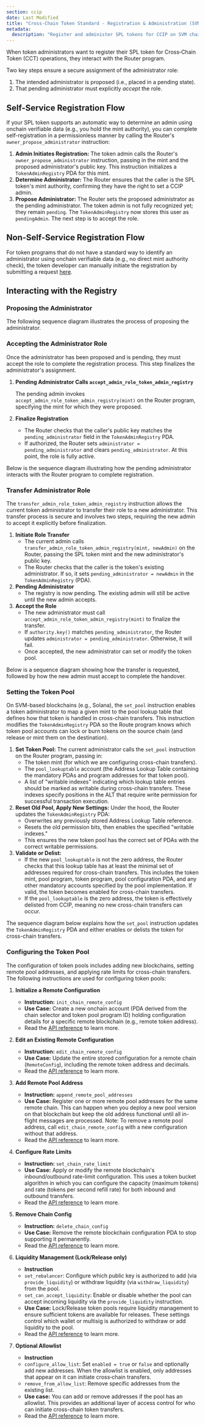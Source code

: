 ```yaml
---
section: ccip
date: Last Modified
title: "Cross-Chain Token Standard - Registration & Administration (SVM)"
metadata:
  description: "Register and administer SPL tokens for CCIP on SVM chains. Learn the two-step process, role transfers, setting token pools, and configuring pool parameters."
---
```



When token administrators want to register their SPL token for Cross‐Chain Token (CCT) operations, they interact with the Router program.

Two key steps ensure a secure assignment of the administrator role:

1. The intended administrator is proposed (i.e., placed in a pending state).
1. That pending administrator must explicitly _accept_ the role.

## Self-Service Registration Flow

If your SPL token supports an automatic way to determine an admin using onchain verifiable data (e.g., you hold the mint authority), you can complete self-registration in a permissionless manner by calling the Router's `owner_propose_administrator` instruction:

1. **Admin Initiates Registration:** The token admin calls the Router's `owner_propose_administrator` instruction, passing in the mint and the proposed administrator's public key. This instruction initializes a `TokenAdminRegistry` PDA for this mint.
1. **Determine Administrator:** The Router ensures that the caller is the SPL token's mint authority, confirming they have the right to set a CCIP admin.
1. **Propose Administrator:** The Router sets the proposed administrator as the pending administrator. The token admin is not fully recognized yet; they remain `pending`. The `TokenAdminRegistry` now stores this user as `pendingAdmin`. The next step is to accept the role.

## Non-Self-Service Registration Flow

For token programs that do not have a standard way to identify an administrator using onchain verifiable data (e.g., no direct mint authority check), the token developer can manually initiate the registration by submitting a request [here](https://chain.link/ccip-contact?v=Tokens:%20Token%20admin%20registration).

## Interacting with the Registry

### Proposing the Administrator

The following sequence diagram illustrates the process of proposing the administrator.

<ClickToZoom
  src="/images/ccip/cct/cct-svm-diagrams/cct-svm-proposing-administrator.png"
  alt="Cross-Chain Token Standard - Proposing Administrator"
/>

### Accepting the Administrator Role

Once the administrator has been proposed and is pending, they must accept the role to complete the registration process. This step finalizes the administrator's assignment.

1. **Pending Administrator Calls `accept_admin_role_token_admin_registry`**

   The pending admin invokes `accept_admin_role_token_admin_registry(mint)` on the Router program, specifying the mint for which they were proposed.

1. **Finalize Registration**
   - The Router checks that the caller's public key matches the `pending_administrator` field in the `TokenAdminRegistry` PDA.
   - If authorized, the Router sets `administrator = pending_administrator` and clears `pending_administrator`. At this point, the role is fully active.

Below is the sequence diagram illustrating how the pending administrator interacts with the Router program to complete registration.

<ClickToZoom
  src="/images/ccip/cct/cct-svm-diagrams/cct-svm-accepting-administrator-role.png"
  alt="Cross-Chain Token Standard - Accepting Administrator Role"
/>

### Transfer Administrator Role

The `transfer_admin_role_token_admin_registry` instruction allows the current token administrator to transfer their role to a new administrator. This transfer process is secure and involves two steps, requiring the new admin to accept it explicitly before finalization.

1. **Initiate Role Transfer**
   - The current admin calls `transfer_admin_role_token_admin_registry(mint, newAdmin)` on the Router, passing the SPL token mint and the new administrator's public key.
   - The Router checks that the caller is the token's existing administrator. If so, it sets `pending_administrator = newAdmin` in the `TokenAdminRegistry` (PDA).
1. **Pending Administrator**
   - The registry is now pending. The existing admin will still be active until the new admin accepts.
1. **Accept the Role**
   - The new administrator must call `accept_admin_role_token_admin_registry(mint)` to finalize the transfer.
   - If `authority.key()` matches `pending_administrator`, the Router updates `administrator = pending_administrator`. Otherwise, it will fail.
   - Once accepted, the new administrator can set or modify the token pool.

Below is a sequence diagram showing how the transfer is requested, followed by how the new admin must accept to complete the handover.

<ClickToZoom
  src="/images/ccip/cct/cct-svm-diagrams/cct-svm-transfer-administrator-role.png"
  alt="Cross-Chain Token Standard - Transfer Administrator Role"
/>

### Setting the Token Pool

On SVM-based blockchains (e.g., Solana), the `set_pool` instruction enables a token administrator to map a given mint to the pool lookup table that defines how that token is handled in cross-chain transfers. This instruction modifies the `TokenAdminRegistry` PDA so the Route program knows which token pool accounts can lock or burn tokens on the source chain (and release or mint them on the destination).

1. **Set Token Pool:** The current administrator calls the `set_pool` instruction on the Router program, passing in:
   - The token mint (for which we are configuring cross-chain transfers).
   - The `pool_lookuptable` account (the Address Lookup Table containing the mandatory PDAs and program addresses for that token pool).
   - A list of "writable indexes" indicating which lookup table entries should be marked as writable during cross-chain transfers. These indexes specify positions in the ALT that require write permission for successful transaction execution.
1. **Reset Old Pool, Apply New Settings:** Under the hood, the Router updates the `TokenAdminRegistry` PDA:
   - Overwrites any previously stored Address Lookup Table reference.
   - Resets the old permission bits, then enables the specified "writable indexes."
   - This ensures the new token pool has the correct set of PDAs with the correct writable permissions.
1. **Validate or Delist:**
   - If the new `pool_lookuptable` is not the zero address, the Router checks that this lookup table has at least the minimal set of addresses required for cross-chain transfers. This includes the token mint, pool program, token program, pool configuration PDA, and any other mandatory accounts specified by the pool implementation. If valid, the token becomes enabled for cross-chain transfers.
   - If the `pool_lookuptable` is the zero address, the token is effectively delisted from CCIP, meaning no new cross-chain transfers can occur.

The sequence diagram below explains how the `set_pool` instruction updates the `TokenAdminRegistry` PDA and either enables or delists the token for cross-chain transfers.

<ClickToZoom src="/images/ccip/cct/cct-svm-diagrams/cct-svm-set-pool.png" alt="Cross-Chain Token Standard - Set Pool" />

### Configuring the Token Pool

The configuration of token pools includes adding new blockchains, setting remote pool addresses, and applying rate limits for cross-chain transfers. The following instructions are used for configuring token pools:

1.  **Initialize a Remote Configuration**

    - **Instruction:** `init_chain_remote_config`
    - **Use Case:** Create a new onchain account (PDA derived from the chain selector and token pool program ID) holding configuration details for a specific remote blockchain (e.g., remote token address).
    - Read the [API reference](/ccip/link-to-update) to learn more.

1.  **Edit an Existing Remote Configuration**

    - **Instruction:** `edit_chain_remote_config`
    - **Use Case:** Update the entire stored configuration for a remote chain (`RemoteConfig`), including the remote token address and decimals.
    - Read the [API reference](/ccip/link-to-update) to learn more.

1.  **Add Remote Pool Address**

    - **Instruction:** `append_remote_pool_addresses`
    - **Use Case:** Register one or more remote pool addresses for the same remote chain. This can happen when you deploy a new pool version on that blockchain but keep the old address functional until all in-flight messages are processed. Note: To remove a remote pool address, call `edit_chain_remote_config` with a new configuration without that address.
    - Read the [API reference](/ccip/link-to-update) to learn more.

1.  **Configure Rate Limits**

    - **Instruction:** `set_chain_rate_limit`
    - **Use Case:** Apply or modify the remote blockchain's inbound/outbound rate-limit configuration. This uses a token bucket algorithm in which you can configure the capacity (maximum tokens) and rate (tokens per second refill rate) for both inbound and outbound transfers.
    - Read the [API reference](/ccip/link-to-update) to learn more.

1.  **Remove Chain Config**

    - **Instruction:** `delete_chain_config`
    - **Use Case:** Remove the remote blockchain configuration PDA to stop supporting it permanently.
    - Read the [API reference](/ccip/link-to-update) to learn more.

1.  **Liquidity Management (Lock/Release only)**

    - **Instruction**
    - `set_rebalancer`: Configure which public key is authorized to add (via `provide_liquidity`) or withdraw liquidity (via `withdraw_liquidity`) from the pool.
    - `set_can_accept_liquidity`: Enable or disable whether the pool can accept incoming liquidity via the `provide_liquidity` instruction.
    - **Use Case:** Lock/Release token pools require liquidity management to ensure sufficient tokens are available for releases. These settings control which wallet or multisig is authorized to withdraw or add liquidity to the pool.
    - Read the [API reference](/ccip/link-to-update) to learn more.

1.  **Optional Allowlist**

    - **Instruction**
    - `configure_allow_list`: Set `enabled = true` or `false` and optionally add new addresses. When the allowlist is enabled, only addresses that appear on it can initiate cross‐chain transfers.
    - `remove_from_allow_list`: Remove specific addresses from the existing list.
    - **Use case:** You can add or remove addresses if the pool has an allowlist. This provides an additional layer of access control for who can initiate cross-chain token transfers.
    - Read the [API reference](/ccip/link-to-update) to learn more.
